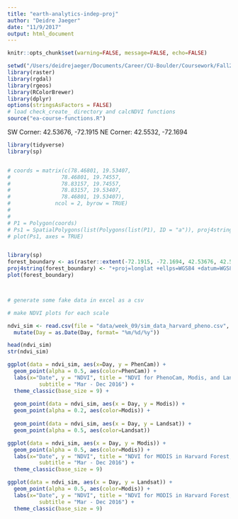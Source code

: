 ```yaml
---
title: "earth-analytics-indep-proj"
author: "Deidre Jaeger"
date: "11/9/2017"
output: html_document
---
```




```r
knitr::opts_chunk$set(warning=FALSE, message=FALSE, echo=FALSE)

```


```r
setwd("/Users/deidrejaeger/Documents/Career/CU-Boulder/Coursework/Fall2017/earth-analytics/")
library(raster)
library(rgdal)
library(rgeos)
library(RColorBrewer)
library(dplyr)
options(stringsAsFactors = FALSE)
# load check_create_ directory and calcNDVI functions
source("ea-course-functions.R")

```



SW Corner: 42.53676, -72.1915
NE Corner: 42.5532, -72.1694



```r
library(tidyverse)
library(sp)


# coords = matrix(c(78.46801, 19.53407,
#                78.46801, 19.74557,
#                78.83157, 19.74557,
#                78.83157, 19.53407,
#                78.46801, 19.53407), 
#              ncol = 2, byrow = TRUE)
# 
# 
# P1 = Polygon(coords)
# Ps1 = SpatialPolygons(list(Polygons(list(P1), ID = "a")), proj4string=CRS("+proj=longlat +ellps=WGS84 +datum=WGS84 +no_defs"))
# plot(Ps1, axes = TRUE)


library(sp)
forest_boundary <- as(raster::extent(-72.1915, -72.1694, 42.53676, 42.5532), "SpatialPolygons")
proj4string(forest_boundary) <- "+proj=longlat +ellps=WGS84 +datum=WGS84 +no_defs"
plot(forest_boundary)




```


```r
# generate some fake data in excel as a csv

# make NDVI plots for each scale

ndvi_sim <- read.csv(file = "data/week_09/sim_data_harvard_pheno.csv", header = TRUE) %>% 
  mutate(Day = as.Date(Day, format= "%m/%d/%y"))

head(ndvi_sim)
str(ndvi_sim)

ggplot(data = ndvi_sim, aes(x=Day, y = PhenCam)) +
  geom_point(alpha = 0.5, aes(color=PhenCam)) +
  labs(x="Date", y = "NDVI", title = "NDVI for PhenoCam, Modis, and Landsat in Harvard Forest, MA",
          subtitle = "Mar - Dec 2016") +
  theme_classic(base_size = 9) +
  
  geom_point(data = ndvi_sim, aes(x = Day, y = Modis)) +
  geom_point(alpha = 0.2, aes(color=Modis)) +
  
  geom_point(data = ndvi_sim, aes(x = Day, y = Landsat)) +
  geom_point(alpha = 0.5, aes(color=Landsat)) 

ggplot(data = ndvi_sim, aes(x = Day, y = Modis)) +
  geom_point(alpha = 0.5, aes(color=Modis)) +
  labs(x="Date", y = "NDVI", title = "NDVI for MODIS in Harvard Forest, MA",
          subtitle = "Mar - Dec 2016") +
  theme_classic(base_size = 9)

ggplot(data = ndvi_sim, aes(x = Day, y = Landsat)) +
  geom_point(alpha = 0.5, aes(color=Modis)) +
  labs(x="Date", y = "NDVI", title = "NDVI for MODIS in Harvard Forest, MA",
          subtitle = "Mar - Dec 2016") +
  theme_classic(base_size = 9)
```

